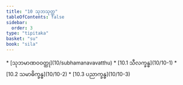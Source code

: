 ```yaml
---
title: "10 သုဘသုတ္တ"
tableOfContents: false
sidebar:
  order: 3
type: "tipitaka"
basket: "su"
book: "sila"
---
```



<DynamicBreadcrumb />



<TableOfContents book="sila" section="10">
* [သုဘမာဏဝဝတ္ထု](10/subhamanavavatthu)
* [10.1 သီလက္ခန္ဓ](10/10-1)
* [10.2 သမာဓိက္ခန္ဓ](10/10-2)
* [10.3 ပညာက္ခန္ဓ](10/10-3)
</TableOfContents>